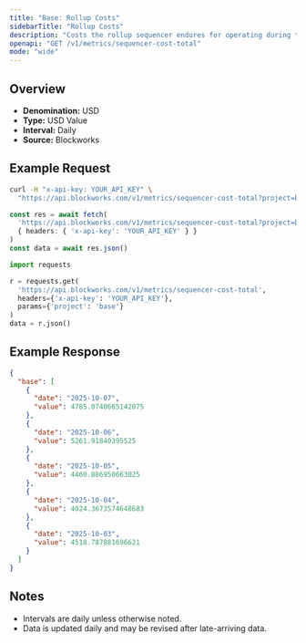 ```yaml
---
title: "Base: Rollup Costs"
sidebarTitle: "Rollup Costs"
description: "Costs the rollup sequencer endures for operating during the specified time period. Equivalent of cost of goods sold"
openapi: "GET /v1/metrics/sequencer-cost-total"
mode: "wide"
---
```


## Overview

- **Denomination:** USD
- **Type:** USD Value
- **Interval:** Daily
- **Source:** Blockworks

## Example Request

<CodeGroup>

```bash cURL
curl -H "x-api-key: YOUR_API_KEY" \
  "https://api.blockworks.com/v1/metrics/sequencer-cost-total?project=base"
```

```typescript TypeScript
const res = await fetch(
  'https://api.blockworks.com/v1/metrics/sequencer-cost-total?project=base',
  { headers: { 'x-api-key': 'YOUR_API_KEY' } }
)
const data = await res.json()
```

```python Python
import requests

r = requests.get(
  'https://api.blockworks.com/v1/metrics/sequencer-cost-total',
  headers={'x-api-key': 'YOUR_API_KEY'},
  params={'project': 'base'}
)
data = r.json()
```

</CodeGroup>

## Example Response

```json
{
  "base": [
    {
      "date": "2025-10-07",
      "value": 4785.0740665142075
    },
    {
      "date": "2025-10-06",
      "value": 5261.91840395525
    },
    {
      "date": "2025-10-05",
      "value": 4460.886950663025
    },
    {
      "date": "2025-10-04",
      "value": 4024.3673574648683
    },
    {
      "date": "2025-10-03",
      "value": 4518.787881696621
    }
  ]
}
```

## Notes
- Intervals are daily unless otherwise noted.
- Data is updated daily and may be revised after late-arriving data.